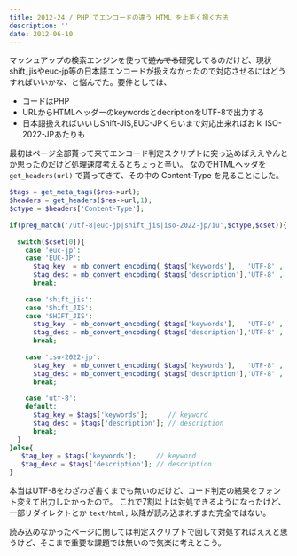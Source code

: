```yaml
---
title: 2012-24 / PHP でエンコードの違う HTML を上手く捌く方法
description: ''
date: 2012-06-10
---
```


マッシュアップの検索エンジンを使って~~遊んでる~~研究してるのだけど、現状shift_jisやeuc-jp等の日本語エンコードが扱えなかったので対応させるにはどうすればいいかな、と悩んでた。要件としては、

- コードはPHP
- URLからHTMLヘッダーのkeywordsとdecriptionをUTF-8で出力する
- 日本語扱えればいいしShift-JIS,EUC-JPくらいまで対応出来ればおｋ ISO-2022-JPあたりも


最初はページ全部貰って来てエンコード判定スクリプトに突っ込めばええやんとか思ったのだけど処理速度考えるとちょっと辛い。
なのでHTMLヘッダを `get_headers(url)` で貰ってきて、その中の Content-Type を見ることにした。

```php
$tags = get_meta_tags($res->url);
$headers = get_headers($res->url,1);
$ctype = $headers['Content-Type'];
 
if(preg_match('/utf-8|euc-jp|shift_jis|iso-2022-jp/iu',$ctype,$cset)){
 
  switch($cset[0]){
    case 'euc-jp':
    case 'EUC-JP':
      $tag_key  = mb_convert_encoding( $tags['keywords'],   'UTF-8' , 'eucJP-win');
      $tag_desc = mb_convert_encoding( $tags['description'],'UTF-8' , 'eucJP-win');
      break;
 
    case 'shift_jis':
    case 'Shift_JIS':
    case 'SHIFT_JIS':
      $tag_key  = mb_convert_encoding( $tags['keywords'],   'UTF-8' , 'SJIS-win');
      $tag_desc = mb_convert_encoding( $tags['description'],'UTF-8' , 'SJIS-win');
      break;
 
    case 'iso-2022-jp':
      $tag_key  = mb_convert_encoding( $tags['keywords'],   'UTF-8' , 'ISO-2022-JP');
      $tag_desc = mb_convert_encoding( $tags['description'],'UTF-8' , 'ISO-2022-JP');
      break;
 
    case 'utf-8':
    default:
      $tag_key = $tags['keywords'];     // keyword
      $tag_desc = $tags['description']; // description
      break;
  }
}else{
   $tag_key = $tags['keywords'];     // keyword
   $tag_desc = $tags['description']; // description
}
```

本当はUTF-8をわざわざ書くまでも無いのだけど、コード判定の結果をフォント変えて出力したかったので。
これで7割以上は対処できるようになったけど、一部リダイレクトとか `text/html;` 以降が読み込まれずまだ完全ではない。

読み込めなかったページに関しては判定スクリプトで回して対処すればええと思うけど、そこまで重要な課題では無いので気楽に考えとこう。
